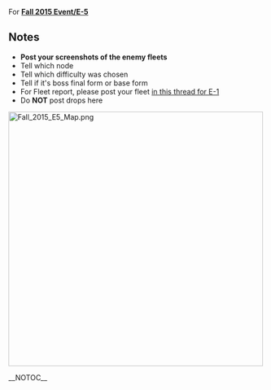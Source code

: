 For '''[[Fall 2015 Event/E-5]]'''

==Notes==
* '''Post your screenshots of the enemy fleets'''
* Tell which node
* Tell which difficulty was chosen
* Tell if it's boss final form or base form
* For Fleet report, please post your fleet [[Thread:355321|in this thread for E-1]]
* Do '''NOT''' post drops here

<span style="font-weight:normal;">[[File:Fall_2015_E5_Map.png|500px]]</span>

<div class="mw-collapsible mw-collapsed">
{{:Fall 2015 Event/E-5/Enemy patterns}}
</div>
__NOTOC__<ac_metadata title="[Fall 2015 Event] E-5 - Enemy"> </ac_metadata>